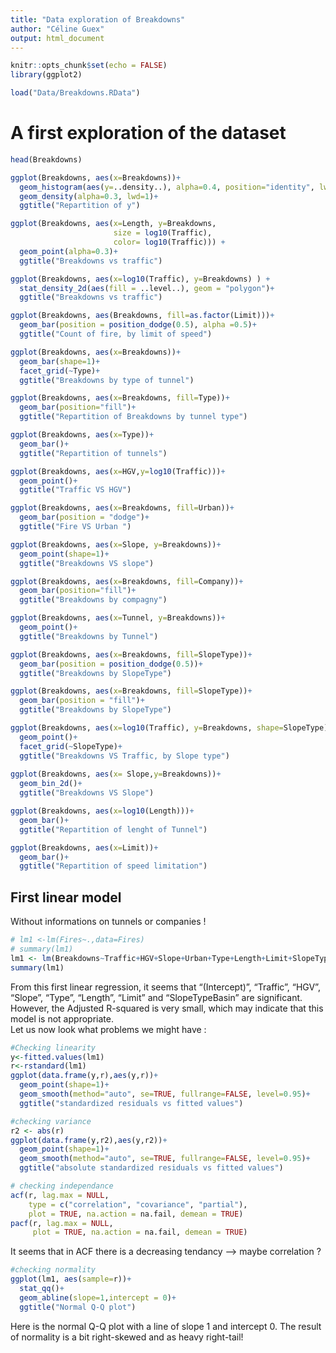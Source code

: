 ```yaml
---
title: "Data exploration of Breakdowns"
author: "Céline Guex"
output: html_document
---
```


```r
knitr::opts_chunk$set(echo = FALSE)
library(ggplot2)
```

```r
load("Data/Breakdowns.RData")
```

# A first exploration of the dataset

```r
head(Breakdowns)
```

```r
ggplot(Breakdowns, aes(x=Breakdowns))+
  geom_histogram(aes(y=..density..), alpha=0.4, position="identity", lwd=0.1)+
  geom_density(alpha=0.3, lwd=1)+
  ggtitle("Repartition of y")
```

```r

ggplot(Breakdowns, aes(x=Length, y=Breakdowns,
                       size = log10(Traffic),
                       color= log10(Traffic))) +
  geom_point(alpha=0.3)+
  ggtitle("Breakdowns vs traffic")

ggplot(Breakdowns, aes(x=log10(Traffic), y=Breakdowns) ) +
  stat_density_2d(aes(fill = ..level..), geom = "polygon")+
  ggtitle("Breakdowns vs traffic")

ggplot(Breakdowns, aes(Breakdowns, fill=as.factor(Limit)))+
  geom_bar(position = position_dodge(0.5), alpha =0.5)+
  ggtitle("Count of fire, by limit of speed")

ggplot(Breakdowns, aes(x=Breakdowns))+
  geom_bar(shape=1)+
  facet_grid(~Type)+
  ggtitle("Breakdowns by type of tunnel")

ggplot(Breakdowns, aes(x=Breakdowns, fill=Type))+
  geom_bar(position="fill")+
  ggtitle("Repartition of Breakdowns by tunnel type")

ggplot(Breakdowns, aes(x=Type))+
  geom_bar()+
  ggtitle("Repartition of tunnels")

ggplot(Breakdowns, aes(x=HGV,y=log10(Traffic)))+
  geom_point()+
  ggtitle("Traffic VS HGV")

ggplot(Breakdowns, aes(x=Breakdowns, fill=Urban))+
  geom_bar(position = "dodge")+
  ggtitle("Fire VS Urban ")

ggplot(Breakdowns, aes(x=Slope, y=Breakdowns))+
  geom_point(shape=1)+
  ggtitle("Breakdowns VS slope")

ggplot(Breakdowns, aes(x=Breakdowns, fill=Company))+
  geom_bar(position="fill")+
  ggtitle("Breakdowns by compagny")

ggplot(Breakdowns, aes(x=Tunnel, y=Breakdowns))+
  geom_point()+
  ggtitle("Breakdowns by Tunnel")

ggplot(Breakdowns, aes(x=Breakdowns, fill=SlopeType))+
  geom_bar(position = position_dodge(0.5))+
  ggtitle("Breakdowns by SlopeType")

ggplot(Breakdowns, aes(x=Breakdowns, fill=SlopeType))+
  geom_bar(position = "fill")+
  ggtitle("Breakdowns by SlopeType")

ggplot(Breakdowns, aes(x=log10(Traffic), y=Breakdowns, shape=SlopeType))+
  geom_point()+
  facet_grid(~SlopeType)+
  ggtitle("Breakdowns VS Traffic, by Slope type")
  
ggplot(Breakdowns, aes(x= Slope,y=Breakdowns))+
  geom_bin_2d()+
  ggtitle("Breakdowns VS Slope")

```

```r
ggplot(Breakdowns, aes(x=log10(Length)))+
  geom_bar()+
  ggtitle("Repartition of lenght of Tunnel")
```

```r
ggplot(Breakdowns, aes(x=Limit))+
  geom_bar()+
  ggtitle("Repartition of speed limitation")
```



## First linear model
Without informations on tunnels or companies !

```r
# lm1 <-lm(Fires~.,data=Fires)
# summary(lm1)
lm1 <- lm(Breakdowns~Traffic+HGV+Slope+Urban+Type+Length+Limit+SlopeType, data = Breakdowns)
summary(lm1)
```
From this first linear regression, it seems that "(Intercept)", "Traffic", "HGV", "Slope", "Type", "Length", "Limit" and "SlopeTypeBasin" are significant. However, the Adjusted R-squared is very small, which may indicate that this model is not appropriate. <br>
Let us now look what problems we might have :
```r
#Checking linearity
y<-fitted.values(lm1)
r<-rstandard(lm1)
ggplot(data.frame(y,r),aes(y,r))+
  geom_point(shape=1)+
  geom_smooth(method="auto", se=TRUE, fullrange=FALSE, level=0.95)+
  ggtitle("standardized residuals vs fitted values")
```

```r
#checking variance
r2 <- abs(r)
ggplot(data.frame(y,r2),aes(y,r2))+
  geom_point(shape=1)+
  geom_smooth(method="auto", se=TRUE, fullrange=FALSE, level=0.95)+
  ggtitle("absolute standardized residuals vs fitted values")
```

```r
# checking independance
acf(r, lag.max = NULL,
    type = c("correlation", "covariance", "partial"),
    plot = TRUE, na.action = na.fail, demean = TRUE)
pacf(r, lag.max = NULL,
     plot = TRUE, na.action = na.fail, demean = TRUE)
```
It seems that in ACF there is a decreasing tendancy --> maybe correlation ?
```r
#checking normality
ggplot(lm1, aes(sample=r))+
  stat_qq()+
  geom_abline(slope=1,intercept = 0)+
  ggtitle("Normal Q-Q plot")
```

Here is the normal Q-Q plot with a line of slope 1 and intercept 0. The result of normality is a bit right-skewed and as heavy right-tail!